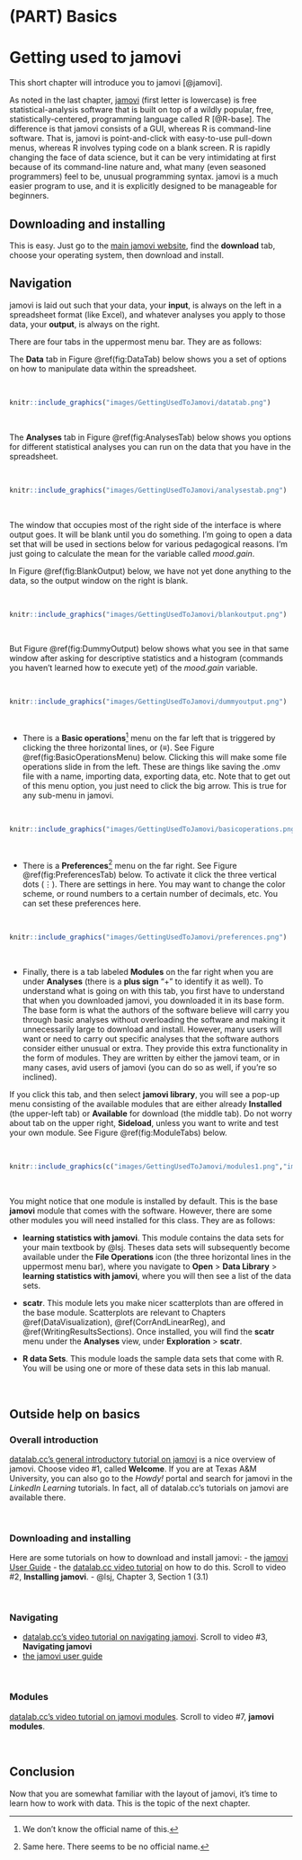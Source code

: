 # (PART) Basics {-}

# Getting used to jamovi {#GettingUsedtoJamovi}

This short chapter will introduce you to jamovi [@jamovi]. 

As noted in the last chapter, [jamovi](https://www.jamovi.org/) (first letter is lowercase) is free statistical-analysis software that is built on top of a wildly popular, free, statistically-centered, programming language called R [@R-base]. The difference is that jamovi consists of a GUI, whereas R is command-line software. That is, jamovi is point-and-click with easy-to-use pull-down menus, whereas R involves typing code on a blank screen. R is rapidly changing the face of data science, but it can be very intimidating at first because of its command-line nature and, what many (even seasoned programmers) feel to be, unusual programming syntax. jamovi is a much easier program to use, and it is explicitly designed to be manageable for beginners.

## Downloading and installing {#DownloadingAndInstallingJamovi}

This is easy. Just go to the [main jamovi website](https://www.jamovi.org/), find the **download** tab, choose your operating system, then download and install. 

## Navigation {#NavigatingJamovi}

jamovi is laid out such that your data, your **input**, is always on the left in a spreadsheet format (like Excel), and whatever analyses you apply to those data, your **output**, is always on the right.

There are four tabs in the uppermost menu bar. They are as follows:

The **Data** tab in Figure \@ref(fig:DataTab) below shows you a set of options on how to manipulate data within the spreadsheet. 

<br/>

```r
knitr::include_graphics("images/GettingUsedToJamovi/datatab.png")
``` 

<br/>

The **Analyses** tab in Figure \@ref(fig:AnalysesTab) below shows you options for different statistical analyses you can run on the data that you have in the spreadsheet. 

<br/>

```r
knitr::include_graphics("images/GettingUsedToJamovi/analysestab.png")
```

<br/>

The window that occupies most of the right side of the interface is where output goes. It will be blank until you do something. I'm going to open a data set that will be used in sections below for various pedagogical reasons. I'm just going to calculate the mean for the variable called *mood.gain*.

In Figure \@ref(fig:BlankOutput) below, we have not yet done anything to the data, so the output window on the right is blank.

<br/>

```r
knitr::include_graphics("images/GettingUsedToJamovi/blankoutput.png")
```

<br/>

But Figure \@ref(fig:DummyOutput) below shows what you see in that same window after asking for descriptive statistics and a histogram (commands you haven't learned how to execute yet) of the *mood.gain* variable.

<br/>

```r
knitr::include_graphics("images/GettingUsedToJamovi/dummyoutput.png")
```

<br/>

- There is a **Basic operations**^[We don't know the official name of this.] menu on the far left that is triggered by clicking the three horizontal lines, or $(\equiv)$. See Figure \@ref(fig:BasicOperationsMenu) below. Clicking this will make some file operations slide in from the left. These are things like saving the .omv file with a name, importing data, exporting data, etc. Note that to get out of this menu option, you just need to click the big arrow. This is true for any sub-menu in jamovi.

<br/>

```r
knitr::include_graphics("images/GettingUsedToJamovi/basicoperations.png")
```

<br/>

- There is a **Preferences**^[Same here. There seems to be no official name.] menu on the far right. See Figure \@ref(fig:PreferencesTab) below. To activate it click the three vertical dots $(\vdots)$. There are settings in here. You may want to change the color scheme, or round numbers to a certain number of decimals, etc. You can set these preferences here.

<br/>

```r
knitr::include_graphics("images/GettingUsedToJamovi/preferences.png")
```

<br/>

- Finally, there is a tab labeled **Modules** on the far right when you are under **Analyses** (there is a **plus sign** "+" to identify it as well). To understand what is going on with this tab, you first have to understand that when you downloaded jamovi, you downloaded it in its base form. The base form is what the authors of the software believe will carry you through basic analyses without overloading the software and making it unnecessarily large to download and install. However, many users will want or need to carry out specific analyses that the software authors consider either unusual or extra. They provide this extra functionality in the form of modules. They are written by either the jamovi team, or in many cases, avid users of jamovi (you can do so as well, if you're so inclined).

If you click this tab, and then select **jamovi library**, you will see a pop-up menu consisting of the available modules that are either already **Installed** (the upper-left tab) or **Available** for download (the middle tab). Do not worry about tab on the upper right, **Sideload**, unless you want to write and test your own module. See Figure \@ref(fig:ModuleTabs) below.

<br/>

```r
knitr::include_graphics(c("images/GettingUsedToJamovi/modules1.png","images/GettingUsedToJamovi/modules2.png"))
```


<br/>

You might notice that one module is installed by default. This is the base **jamovi** module that comes with the software. However, there are some other modules you will need installed for this class. They are as follows:

- **learning statistics with jamovi**. This module contains the data sets for your main textbook by @lsj. Theses data sets will subsequently become available under the **File Operations** icon (the three horizontal lines in the uppermost menu bar), where you navigate to **Open** > **Data Library** > **learning statistics with jamovi**, where you will then see a list of the data sets.

- **scatr**. This module lets you make nicer scatterplots than are offered in the base module. Scatterplots are relevant to Chapters \@ref(DataVisualization), \@ref(CorrAndLinearReg), and \@ref(WritingResultsSections). Once installed, you will find the **scatr** menu under the **Analyses** view, under **Exploration** > **scatr**.

- **R data Sets**. This module loads the sample data sets that come with R. You will be using one or more of these data sets in this lab manual.

<br/>

## Outside help on basics {#OutsideHelpOnBasics}

### Overall introduction {#OutsideHelpOnOveralIntroduction}

[datalab.cc's general introductory tutorial on jamovi](https://datalab.cc/tools/jamovi) is a nice overview of jamovi. Choose video #1, called **Welcome**. If you are at Texas A&M University, you can also go to the *Howdy!* portal and search for jamovi in the *LinkedIn Learning* tutorials. In fact, all of  datalab.cc's tutorials on jamovi are available there.

<br/>

### Downloading and installing {#OutsideHelpOnDownloadingAndInstalling}

Here are some tutorials on how to download and install jamovi:
  - the [jamovi User Guide](https://www.jamovi.org/user-manual.html#installation)
  - the [datalab.cc video tutorial](https://datalab.cc/tools/jamovi) on how to do this. Scroll to video #2, **Installing jamovi**.
  - @lsj, Chapter 3, Section 1 (3.1)

<br/>

### Navigating {#OutsideHelpOnNavigating}

- [datalab.cc's video tutorial on navigating jamovi](https://datalab.cc/tools/jamovi). Scroll to video #3, **Navigating jamovi**
- [the jamovi user guide](https://www.jamovi.org/user-manual.html#getting-started)

<br/>

### Modules {#OutsideHelpOnModules}

[datalab.cc's video tutorial on jamovi modules](https://datalab.cc/tools/jamovi). Scroll to video #7, **jamovi modules**.

<br/>

## Conclusion {#ConclusionOfBasics}

Now that you are somewhat familiar with the layout of jamovi, it's time to learn how to work with data. This is the topic of the next chapter.